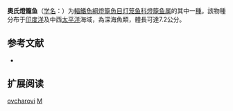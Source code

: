{{Speciesbox
| name = 奧氏燈籠鱼
| status = NE
| status_system = IUCN3.1
| image = 
| genus = Myctophum
| species = ovcharovi
| authority = [[Tsarin|Tsarin]], 1993
| synonyms = 
}}

'''奧氏燈籠鱼'''（[[学名|学名]]：{{lang|la|''Myctophum ovcharovi''}}）为[[輻鰭魚綱|輻鰭魚綱]][[燈籠魚目|燈籠魚目]][[灯笼鱼科|灯笼鱼科]][[燈籠鱼属|燈籠鱼属]]的其中一[[種|種]]。該物種分布于[[印度洋|印度洋]]及中西[[太平洋|太平洋]]海域，為深海魚類，體長可達7.2公分。

== 参考文献 ==
{{refbegin}}
*{{FishBase_species|genus=Myctophum|species=ovcharovi|year=2012|month=2}}
{{refend}}

== 扩展阅读 ==
{{refbegin}}
{{wikispecies-inline|Myctophum ovcharovi|奧氏燈籠鱼}}
{{refend}}
{{Taxonbar|from=Q2791341}}

[[Category:燈籠鱼属|ovcharovi]]
[[Category:1993年描述的魚類|M]]


{{灯笼鱼目小作品}}
